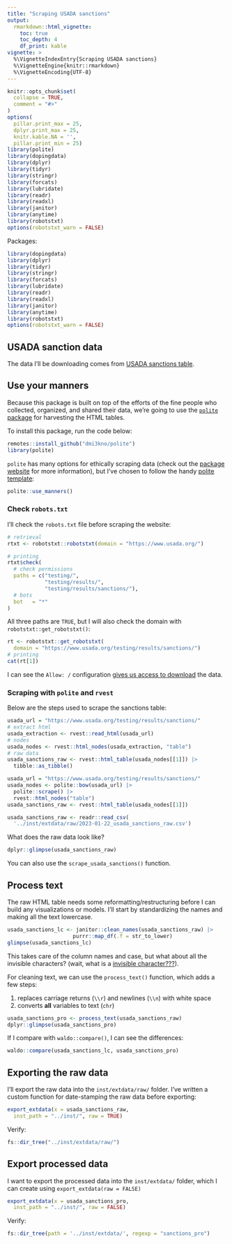 ```yaml
---
title: "Scraping USADA sanctions"
output: 
  rmarkdown::html_vignette:
    toc: true
    toc_depth: 4
    df_print: kable
vignette: >
  %\VignetteIndexEntry{Scraping USADA sanctions}
  %\VignetteEngine{knitr::rmarkdown}
  %\VignetteEncoding{UTF-8}
---
```


```r
knitr::opts_chunk$set(
  collapse = TRUE,
  comment = "#>"
)
options(
  pillar.print_max = 25, 
  dplyr.print_max = 25,
  knitr.kable.NA = '',
  pillar.print_min = 25)
library(polite)
library(dopingdata)
library(dplyr)
library(tidyr)
library(stringr)
library(forcats)
library(lubridate)
library(readr)
library(readxl)
library(janitor)
library(anytime)
library(robotstxt)
options(robotstxt_warn = FALSE)
```

Packages:

```r
library(dopingdata)
library(dplyr)
library(tidyr)
library(stringr)
library(forcats)
library(lubridate)
library(readr)
library(readxl)
library(janitor)
library(anytime)
library(robotstxt)
options(robotstxt_warn = FALSE)
```

## USADA sanction data

The data I'll be downloading comes from [USADA sanctions table](https://www.usada.org/testing/results/sanctions/).

## Use your manners 

Because this package is built on top of the efforts of the fine people who collected, organized, and shared their data, we're going to use the [`polite` package](https://dmi3kno.github.io/polite/) for harvesting the HTML tables. 

To install this package, run the code below: 

```r
remotes::install_github("dmi3kno/polite")
library(polite)
```

`polite` has many options for ethically scraping data (check out the [package website](https://dmi3kno.github.io/polite/reference/index.html) for more information), but I've chosen to follow the handy [polite template](https://dmi3kno.github.io/polite/#polite-template):

```r
polite::use_manners()
```


### Check `robots.txt`

I'll check the `robots.txt` file before scraping the website:

```r
# retrieval
rtxt <- robotstxt::robotstxt(domain = "https://www.usada.org/")

# printing
rtxt$check(
  # check permissions 
  paths = c("testing/", 
            "testing/results/", 
            "testing/results/sanctions/"),
  # bots
  bot   = "*"
)
```

All three paths are `TRUE`, but I will also check the domain with `robotstxt::get_robotstxt()`:

```r
rt <- robotstxt::get_robotstxt(
  domain = "https://www.usada.org/testing/results/sanctions/")
# printing
cat(rt[1])
```

I can see the `Allow: /` configuration [gives us access to download](https://kinsta.com/blog/wordpress-robots-txt/#how-to-use-robotstxt-allow-all-to-give-robots-full-access-to-your-site) the data. 


### Scraping with `polite` and `rvest`

Below are the steps used to scrape the sanctions table:

```r
usada_url = "https://www.usada.org/testing/results/sanctions/"
# extract html
usada_extraction <- rvest::read_html(usada_url)
# nodes
usada_nodes <- rvest::html_nodes(usada_extraction, "table")
# raw data
usada_sanctions_raw <- rvest::html_table(usada_nodes[[1]]) |> 
  tibble::as_tibble()
```

```r
usada_url = "https://www.usada.org/testing/results/sanctions/"
usada_nodes <- polite::bow(usada_url) |> 
  polite::scrape() |> 
  rvest::html_nodes("table") 
usada_sanctions_raw <- rvest::html_table(usada_nodes[[1]])
```

```r
usada_sanctions_raw <- readr::read_csv(
  '../inst/extdata/raw/2023-01-22_usada_sanctions_raw.csv')
```

What does the raw data look like? 

```r
dplyr::glimpse(usada_sanctions_raw)
```

You can also use the `scrape_usada_sanctions()` function. 

## Process text 

The raw HTML table needs some reformatting/restructuring before I can build any visualizations or models. I'll start by standardizing the names and making all the text lowercase. 

```r
usada_sanctions_lc <- janitor::clean_names(usada_sanctions_raw) |> 
                     purrr::map_df(.f = str_to_lower)
glimpse(usada_sanctions_lc)
```

This takes care of the column names and case, but what about all the invisible characters? (wait, what is a [invisible character???](https://invisible-characters.com/)).

For cleaning text, we can use the `process_text()` function, which adds a few steps: 

1. replaces carriage returns (`\\r`) and newlines (`\\n`) with white space  
2. converts **all** variables to text (`chr`)  

```r
usada_sanctions_pro <- process_text(usada_sanctions_raw)
dplyr::glimpse(usada_sanctions_pro)
```

If I compare with `waldo::compare()`, I can see the differences: 

```r
waldo::compare(usada_sanctions_lc, usada_sanctions_pro)
```

## Exporting the raw data

I'll export the raw data into the `inst/extdata/raw/` folder. I've written a custom function for date-stamping the raw data before exporting: 

```r
export_extdata(x = usada_sanctions_raw, 
  inst_path = "../inst/", raw = TRUE)
```

Verify: 

```r
fs::dir_tree("../inst/extdata/raw/")
```

## Export processed data 

I want to export the processed data into the `inst/extdata/` folder, which I can create using `export_extdata(raw = FALSE)`

```r
export_extdata(x = usada_sanctions_pro, 
  inst_path = "../inst/", raw = FALSE)
```

Verify: 

```r
fs::dir_tree(path = '../inst/extdata/', regexp = "sanctions_pro")
```
